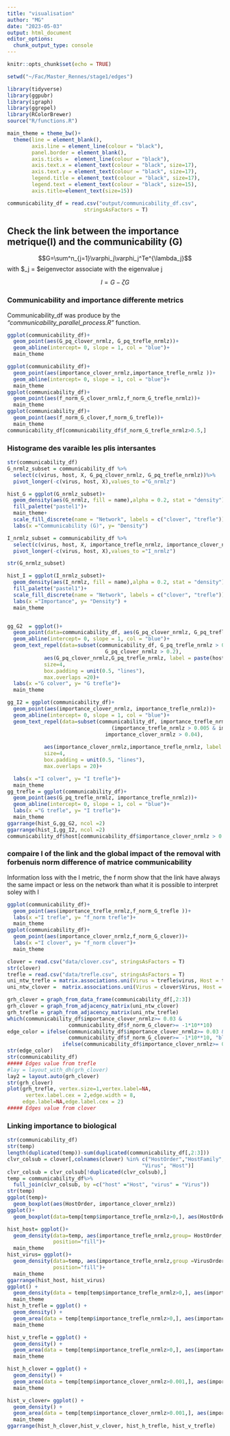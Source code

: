 ```yaml
---
title: "visualisation"
author: "MG"
date: "2023-05-03"
output: html_document
editor_options: 
  chunk_output_type: console
---
```


```r
knitr::opts_chunk$set(echo = TRUE)
```

```r
setwd("~/Fac/Master_Rennes/stage1/edges")

library(tidyverse)
library(ggpubr)
library(igraph)
library(ggrepel)
library(RColorBrewer)
source("R/functions.R")
```

```r
main_theme = theme_bw()+
  theme(line = element_blank(), 
        axis.line = element_line(colour = "black"),
        panel.border = element_blank(),
        axis.ticks =  element_line(colour = "black"),
        axis.text.x = element_text(colour = "black", size=17),
        axis.text.y = element_text(colour = "black", size=17),
        legend.title = element_text(colour = "black", size=17),
        legend.text = element_text(colour = "black", size=15),
        axis.title=element_text(size=15))
```

```r
communicability_df = read.csv("output/communicability_df.csv",
                         stringsAsFactors = T)
```
## Check the link between the importance metrique(I) and the communicability (G)
$$G=\sum^n_{j=1}\varphi_j\varphi_j^Te^{\lambda_j}$$
with $\varphi_j = $eigenvector associate with the eigenvalue j

$$I = G - \zeta G$$

### Communicability and importance differente metrics
Communicability_df was produce by the *"communicability_parallel_process.R"* function.
```r

ggplot(communicability_df)+
  geom_point(aes(G_pq_clover_nrmlz, G_pq_trefle_nrmlz))+
  geom_abline(intercept= 0, slope = 1, col = "blue")+
  main_theme

ggplot(communicability_df)+
  geom_point(aes(importance_clover_nrmlz,importance_trefle_nrmlz ))+
  geom_abline(intercept= 0, slope = 1, col = "blue")+
  main_theme
ggplot(communicability_df)+
  geom_point(aes(f_norm_G_clover_nrmlz,f_norm_G_trefle_nrmlz))+
  main_theme
ggplot(communicability_df)+
  geom_point(aes(f_norm_G_clover,f_norm_G_trefle))+
  main_theme
communicability_df[communicability_df$f_norm_G_trefle_nrmlz>0.5,]
```
### Histograme des varaible les plis intersantes
```r
str(communicability_df)
G_nrmlz_subset = communicability_df %>%
  select(c(virus, host, X, G_pq_clover_nrmlz, G_pq_trefle_nrmlz))%>%
  pivot_longer(-c(virus, host, X),values_to ="G_nrmlz")

hist_G = ggplot(G_nrmlz_subset)+
  geom_density(aes(G_nrmlz, fill = name),alpha = 0.2, stat = "density")+
  fill_palette("pastel1")+
  main_theme+
  scale_fill_discrete(name = "Network", labels = c("clover", "trefle"))+
  labs(x ="Communicability (G)", y= "Density") 

I_nrmlz_subset = communicability_df %>%
  select(c(virus, host, X, importance_trefle_nrmlz, importance_clover_nrmlz))%>%
  pivot_longer(-c(virus, host, X),values_to ="I_nrmlz")

str(G_nrmlz_subset)

hist_I = ggplot(I_nrmlz_subset)+
  geom_density(aes(I_nrmlz, fill = name),alpha = 0.2, stat = "density")+
  fill_palette("pastel1")+
  scale_fill_discrete(name = "Network", labels = c("clover", "trefle"))+
  labs(x ="Importance", y= "Density") +
  main_theme


gg_G2  = ggplot()+
  geom_point(data=communicability_df, aes(G_pq_clover_nrmlz, G_pq_trefle_nrmlz))+
  geom_abline(intercept= 0, slope = 1, col = "blue")+
  geom_text_repel(data=subset(communicability_df, G_pq_trefle_nrmlz > 0.375 |
                                G_pq_clover_nrmlz > 0.2),
            aes(G_pq_clover_nrmlz,G_pq_trefle_nrmlz, label = paste(host, "(", virus, ")", sep = "")),
            size=4,
            box.padding = unit(0.5, "lines"),
            max.overlaps =20)+
  labs(x ="G colver", y= "G trefle")+
  main_theme

gg_I2 = ggplot(communicability_df)+
  geom_point(aes(importance_clover_nrmlz, importance_trefle_nrmlz))+
  geom_abline(intercept= 0, slope = 1, col = "blue")+
  geom_text_repel(data=subset(communicability_df, importance_trefle_nrmlz > 0.0055 |
                                  (importance_trefle_nrmlz > 0.005 & importance_clover_nrmlz > 0.03) |
                                importance_clover_nrmlz > 0.04),
                    
            aes(importance_clover_nrmlz,importance_trefle_nrmlz, label = paste(host, "(", virus, ")", sep = "")),
            size=4,
            box.padding = unit(0.5, "lines"),
            max.overlaps = 20)+

  labs(x ="I colver", y= "I trefle")+
  main_theme
gg_trefle = ggplot(communicability_df)+
  geom_point(aes(G_pq_trefle_nrmlz, importance_trefle_nrmlz))+
  geom_abline(intercept= 0, slope = 1, col = "blue")+
  labs(x ="G trefle", y= "I trefle")+
  main_theme
ggarrange(hist_G,gg_G2, ncol =2)
ggarrange(hist_I,gg_I2, ncol =2)
communicability_df$host[communicability_df$importance_clover_nrmlz > 0.03]
```
### compaire I of the link and the global impact of the removal with forbenuis norm difference of matrice communicability
Information loss with the I metric, the f norm show that the link have always the same impact or less on the network than what it is possible to interpret soley with I
```r
ggplot(communicability_df)+
  geom_point(aes(importance_trefle_nrmlz,f_norm_G_trefle ))+
  labs(x ="I trefle", y= "f_norm trefle")+
  main_theme
ggplot(communicability_df)+
  geom_point(aes(importance_clover_nrmlz,f_norm_G_clover))+
  labs(x ="I clover", y= "f_norm clover")+
  main_theme

```

```r
clover = read.csv("data/clover.csv", stringsAsFactors = T)
str(clover)
trefle = read.csv("data/trefle.csv", stringsAsFactors = T)
uni_ntw_trefle = matrix.associations.uni(Virus = trefle$virus, Host = trefle$host)
uni_ntw_clover =  matrix.associations.uni(Virus = clover$Virus, Host = clover$Host)

grh_clover = graph_from_data_frame(communicability_df[,2:3])
grh_clover = graph_from_adjacency_matrix(uni_ntw_clover)
grh_trefle = graph_from_adjacency_matrix(uni_ntw_trefle)
which(communicability_df$importance_clover_nrmlz>= 0.03 &
                    communicability_df$f_norm_G_clover>= -1*10**10)
edge_color = ifelse(communicability_df$importance_clover_nrmlz>= 0.03 &
                    communicability_df$f_norm_G_clover>= -1*10**10, "blue",
                  ifelse(communicability_df$importance_clover_nrmlz>= 0.03, "red", "gray" ))
str(edge_color)
str(communicability_df)
##### Edges value from trefle
#lay = layout_with_dh(grh_clover)
lay2 = layout.auto(grh_clover)
str(grh_clover)
plot(grh_trefle, vertex.size=1,vertex.label=NA,
      vertex.label.cex = 2,edge.width = 8,
     edge.label=NA,edge.label.cex = 2)
##### Edges value from clover

```
### Linking importance to biological
```r
str(communicability_df)
str(temp)
length(duplicated(temp))-sum(duplicated(communicability_df[,2:3]))
clvr_colsub = clover[,colnames(clover) %in% c("HostOrder","HostFamily", "VirusOrder", "VirusFamily",
                                            "Virus", "Host")]
clvr_colsub = clvr_colsub[!duplicated(clvr_colsub),]
temp = communicability_df%>%
  full_join(clvr_colsub, by =c("host" ="Host", "virus" = "Virus"))
str(temp)
ggplot(temp)+
  geom_boxplot(aes(HostOrder, importance_clover_nrmlz))
ggplot()+
  geom_boxplot(data=temp[temp$importance_trefle_nrmlz>0,], aes(HostOrder, importance_trefle_nrmlz))

hist_host= ggplot()+
  geom_density(data=temp, aes(importance_trefle_nrmlz,group= HostOrder, fill =HostOrder),
               position="fill")+
  main_theme
hist_virus= ggplot()+
  geom_density(data=temp, aes(importance_trefle_nrmlz,group =VirusOrder ,fill =VirusOrder),
               position="fill")+
  main_theme
ggarrange(hist_host, hist_virus)
ggplot() +
  geom_density(data = temp[temp$importance_trefle_nrmlz>0,], aes(importance_trefle_nrmlz, fill = HostOrder),alpha = 0.4) +
  main_theme
hist_h_trefle = ggplot() +
  geom_density() +
  geom_area(data = temp[temp$importance_trefle_nrmlz>0,], aes(importance_trefle_nrmlz, fill = HostOrder), stat = "density")+
  main_theme

hist_v_trefle = ggplot() +
  geom_density() +
  geom_area(data = temp[temp$importance_trefle_nrmlz>0,], aes(importance_trefle_nrmlz, fill = VirusOrder), stat = "density")+
  main_theme

hist_h_clover = ggplot() +
  geom_density() +
  geom_area(data = temp[temp$importance_clover_nrmlz>0.001,], aes(importance_clover_nrmlz, fill = HostOrder), stat = "density")+
  main_theme

hist_v_clover= ggplot() +
  geom_density() +
  geom_area(data = temp[temp$importance_clover_nrmlz>0.001,], aes(importance_clover_nrmlz, fill = VirusOrder), stat = "density")+
  main_theme
ggarrange(hist_h_clover,hist_v_clover, hist_h_trefle, hist_v_trefle)

```

